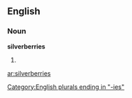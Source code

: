 ==English==

===Noun===
'''silverberries'''

# {{plural of|[[silverberry]]}}

[[Category:English plurals ending in "-ies"]]

[[ar:silverberries]]